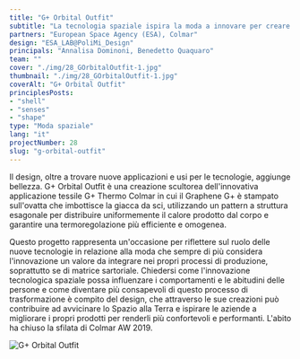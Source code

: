 ```yaml
---
title: "G+ Orbital Outfit"
subtitle: "La tecnologia spaziale ispira la moda a innovare per creare prodotti più confortevoli e performanti, oltre che belli."
partners: "European Space Agency (ESA), Colmar"
design: "ESA_LAB@PoliMi_Design"
principals: "Annalisa Dominoni, Benedetto Quaquaro"
team: ""
cover: "./img/28_GOrbitalOutfit-1.jpg"
thumbnail: "./img/28_GOrbitalOutfit-1.jpg"
coverAlt: "G+ Orbital Outfit"
principlesPosts: 
- "shell"
- "senses"
- "shape"
type: "Moda spaziale"
lang: "it"
projectNumber: 28
slug: "g-orbital-outfit"
---
```



Il design, oltre a trovare nuove applicazioni e usi per le tecnologie, aggiunge bellezza. G+ Orbital Outfit è una creazione scultorea dell'innovativa applicazione tessile G+ Thermo Colmar in cui il Graphene G+ è stampato sull'ovatta che imbottisce la giacca da sci, utilizzando un pattern a struttura esagonale per distribuire uniformemente il calore prodotto dal corpo e garantire una termoregolazione più efficiente e omogenea.

Questo progetto rappresenta un'occasione per riflettere sul ruolo delle nuove tecnologie in relazione alla moda che sempre di più considera l'innovazione un valore da integrare nei propri processi di produzione, soprattutto se di matrice sartoriale. Chiedersi come l'innovazione tecnologica spaziale possa influenzare i comportamenti e le abitudini delle persone e come diventare più consapevoli di questo processo di trasformazione è compito del design, che attraverso le sue creazioni può contribuire ad avvicinare lo Spazio alla Terra e ispirare le aziende a migliorare i propri prodotti per renderli più confortevoli e performanti. L'abito ha chiuso la sfilata di Colmar AW 2019.

<Image src={Image1} alt="G+ Orbital Outfit" class="py-6 w-full"/>